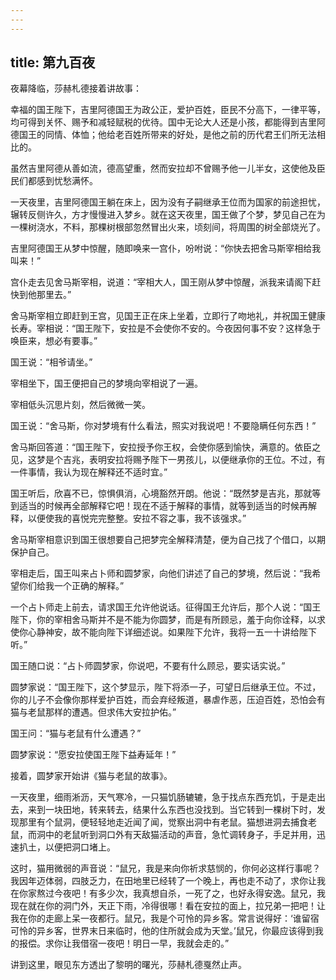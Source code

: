 ```yaml
---
---
---
```

title: 第九百夜
---






夜幕降临，莎赫札德接着讲故事：





幸福的国王陛下，吉里阿德国王为政公正，爱护百姓，臣民不分高下，一律平等，均可得到关怀、赐予和减轻赋税的优待。国中无论大人还是小孩，都能得到吉里阿德国王的同情、体恤；他给老百姓所带来的好处，是他之前的历代君王们所无法相比的。

虽然吉里阿德从善如流，德高望重，然而安拉却不曾赐予他一儿半女，这使他及臣民们都感到忧愁满怀。

一天夜里，吉里阿德国王躺在床上，因为没有子嗣继承王位而为国家的前途担忧，辗转反侧许久，方才慢慢进入梦乡。就在这天夜里，国王做了个梦，梦见自己在为一棵树浇水，不料，那棵树根部忽然冒出火来，顷刻间，将周围的树全部烧光了。

吉里阿德国王从梦中惊醒，随即唤来一宫仆，吩咐说：“你快去把舍马斯宰相给我叫来！”

宫仆走去见舍马斯宰相，说道：“宰相大人，国王刚从梦中惊醒，派我来请阁下赶快到他那里去。”

舍马斯宰相立即赶到王宫，见国王正在床上坐着，立即行了吻地礼，并祝国王健康长寿。宰相说：“国王陛下，安拉是不会使你不安的。今夜因何事不安？这样急于唤臣来，想必有要事。”

国王说：“相爷请坐。”

宰相坐下，国王便把自己的梦境向宰相说了一遍。

宰相低头沉思片刻，然后微微一笑。

国王说：“舍马斯，你对梦境有什么看法，照实对我说吧！不要隐瞒任何东西！”

舍马斯回答道：“国王陛下，安拉授予你王权，会使你感到愉快，满意的。依臣之见，这梦是个吉兆，表明安拉将赐予陛下一男孩儿，以便继承你的王位。不过，有一件事情，我认为现在解释还不适时宜。”

国王听后，欣喜不已，惊惧俱消，心境豁然开朗。他说：“既然梦是吉兆，那就等到适当的时候再全部解释它吧！现在不适于解释的事情，就等到适当的时候再解释，以便使我的喜悦完完整整。安拉不容之事，我不该强求。”

舍马斯宰相意识到国王很想要自己把梦完全解释清楚，便为自己找了个借口，以期保护自己。

宰相走后，国王叫来占卜师和圆梦家，向他们讲述了自己的梦境，然后说：“我希望你们给我一个正确的解释。”

一个占卜师走上前去，请求国王允许他说话。征得国王允许后，那个人说：“国王陛下，你的宰相舍马斯并不是不能为你圆梦，而是有所顾忌，羞于向你诠释，以求使你心静神安，故不能向陛下详细述说。如果陛下允许，我将一五一十讲给陛下听。”

国王随口说：“占卜师圆梦家，你说吧，不要有什么顾忌，要实话实说。”

圆梦家说：“国王陛下，这个梦显示，陛下将添一子，可望日后继承王位。不过，你的儿子不会像你那样爱护百姓，而会弃经叛道，暴虐作恶，压迫百姓，恐怕会有猫与老鼠那样的遭遇。但求伟大安拉护佑。”

国王问：“猫与老鼠有什么遭遇？”

圆梦家说：“愿安拉使国王陛下益寿延年！”





接着，圆梦家开始讲《猫与老鼠的故事》。

一天夜里，细雨淅沥，天气寒冷，一只猫饥肠辘辘，急于找点东西充饥，于是走出去，来到一块田地，转来转去，结果什么东西也没找到。当它转到一棵树下时，发现那里有个鼠洞，便轻轻地走近闻了闻，觉察出洞中有老鼠。猫想进洞去捕食老鼠，而洞中的老鼠听到洞口外有天敌猫活动的声音，急忙调转身子，手足并用，迅速扒土，以便把洞口堵上。

这时，猫用微弱的声音说：“鼠兄，我是来向你祈求慈悯的，你何必这样行事呢？我因年迈体弱，四肢乏力，在田地里已经转了一个晚上，再也走不动了，求你让我在你家熬过今夜吧！有多少次，我真想自杀，一死了之，也好永得安逸。鼠兄，我现在就在你的洞门外，天正下雨，冷得很哪！看在安拉的面上，拉兄弟一把吧！让我在你的走廊上呆一夜都行。鼠兄，我是个可怜的异乡客。常言说得好：‘谁留宿可怜的异乡客，世界末日来临时，他的住所就会成为天堂。’鼠兄，你最应该得到我的报偿。求你让我借宿一夜吧！明日一早，我就会走的。”





讲到这里，眼见东方透出了黎明的曙光，莎赫札德戛然止声。